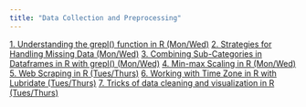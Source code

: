 ```yaml
---
title: "Data Collection and Preprocessing"
---
```

[1. Understanding the grepl() function in R (Mon/Wed)](https://www.youtube.com/watch?v=t5iv84vwrxk)
[2. Strategies for Handling Missing Data (Mon/Wed)](https://youtu.be/A7GkdSjLL_g)
[3. Combining Sub-Categories in Dataframes in R with grepl() (Mon/Wed)](https://youtu.be/A8IqvqnkIC4)
[4. Min-max Scaling in R (Mon/Wed)](https://youtu.be/Oi0P5CT5hS0)
[5. Web Scraping in R (Tues/Thurs)](https://youtu.be/bAlfTcX2Q8Y)
[6. Working with Time Zone in R with Lubridate (Tues/Thurs)](https://youtu.be/nLTD8tKimW4)
[7. Tricks of data cleaning and visualization in R (Tues/Thurs)](https://www.youtube.com/watch?v=cmzpZyz0Os4)

